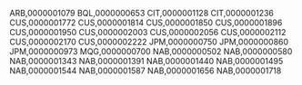 ARB,0000001079
BQL,0000000653
CIT,0000001128
CIT,0000001236
CUS,0000001772
CUS,0000001814
CUS,0000001850
CUS,0000001896
CUS,0000001950
CUS,0000002003
CUS,0000002056
CUS,0000002112
CUS,0000002170
CUS,0000002222
JPM,0000000750
JPM,0000000860
JPM,0000000973
MQG,0000000700
NAB,0000000502
NAB,0000000580
NAB,0000001343
NAB,0000001391
NAB,0000001440
NAB,0000001495
NAB,0000001544
NAB,0000001587
NAB,0000001656
NAB,0000001718

